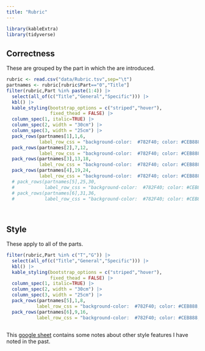 ```yaml
---
title: "Rubric"
---
```


```r
library(kableExtra)
library(tidyverse)
```

## Correctness

These are grouped by the part in which the are introduced.

```r
rubric <- read.csv("data/Rubric.tsv",sep="\t")
partnames <- rubric[rubric$Part=="0","Title"]
filter(rubric,Part %in% paste(1:4)) |>
  select(all_of(c("Title","General","Specific"))) |>
  kbl() |>
  kable_styling(bootstrap_options = c("striped","hover"),
                fixed_thead = FALSE) |>
  column_spec(1, italic=TRUE) |>
  column_spec(2, width = "30cm") |>
  column_spec(3, width = "25cm") |>
  pack_rows(partnames[1],1,6,
            label_row_css = "background-color:  #782F40; color: #CEB888;") |>
  pack_rows(partnames[2],7,12,
            label_row_css = "background-color:  #782F40; color: #CEB888;") |>
  pack_rows(partnames[3],13,18,
            label_row_css = "background-color:  #782F40; color: #CEB888;") |>
  pack_rows(partnames[4],19,24,
            label_row_css = "background-color:  #782F40; color: #CEB888;")
  # pack_rows(partnames[5],25,30,
  #           label_row_css = "background-color:  #782F40; color: #CEB888;") |>
  # pack_rows(partnames[6],31,36,
  #           label_row_css = "background-color:  #782F40; color: #CEB888;")
  
  
```


## Style

These apply to all of the parts.

```r
filter(rubric,Part %in% c("T","G")) |>
  select(all_of(c("Title","General","Specific"))) |>
  kbl() |>
  kable_styling(bootstrap_options = c("striped","hover"),
                fixed_thead = FALSE) |>
  column_spec(1, italic=TRUE) |>
  column_spec(2, width = "30cm") |>
  column_spec(3, width = "25cm") |>
  pack_rows(partnames[5],1,8,
           label_row_css = "background-color:  #782F40; color: #CEB888;") |>
  pack_rows(partnames[6],9,16,
           label_row_css = "background-color:  #782F40; color: #CEB888;")
  
```

This [google sheet](https://docs.google.com/spreadsheets/d/1OmW9VpnRmmTf6w5-taiPltdrKv_kVhe6PPOo1BDipDI/edit?usp=sharing) contains some notes about other style features I have noted in the past.